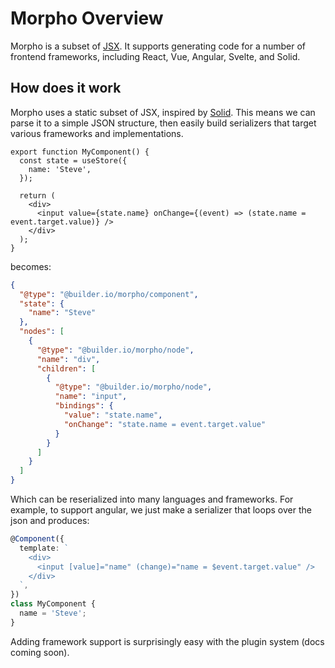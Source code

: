 # Morpho Overview

Morpho is a subset of [JSX](https://github.com/facebook/jsx). It supports generating code for a number of frontend frameworks, including React, Vue, Angular, Svelte, and Solid.

## How does it work

Morpho uses a static subset of JSX, inspired by [Solid](https://www.solidjs.com/guide#jsx-compilation). This means we can parse it to a simple JSON structure, then easily build serializers that target various frameworks and implementations.

```tsx
export function MyComponent() {
  const state = useStore({
    name: 'Steve',
  });

  return (
    <div>
      <input value={state.name} onChange={(event) => (state.name = event.target.value)} />
    </div>
  );
}
```

becomes:

```json
{
  "@type": "@builder.io/morpho/component",
  "state": {
    "name": "Steve"
  },
  "nodes": [
    {
      "@type": "@builder.io/morpho/node",
      "name": "div",
      "children": [
        {
          "@type": "@builder.io/morpho/node",
          "name": "input",
          "bindings": {
            "value": "state.name",
            "onChange": "state.name = event.target.value"
          }
        }
      ]
    }
  ]
}
```

Which can be reserialized into many languages and frameworks. For example, to support angular, we just make a serializer that loops over the json and produces:

```ts
@Component({
  template: `
    <div>
      <input [value]="name" (change)="name = $event.target.value" />
    </div>
  `,
})
class MyComponent {
  name = 'Steve';
}
```

Adding framework support is surprisingly easy with the plugin system (docs coming soon).
